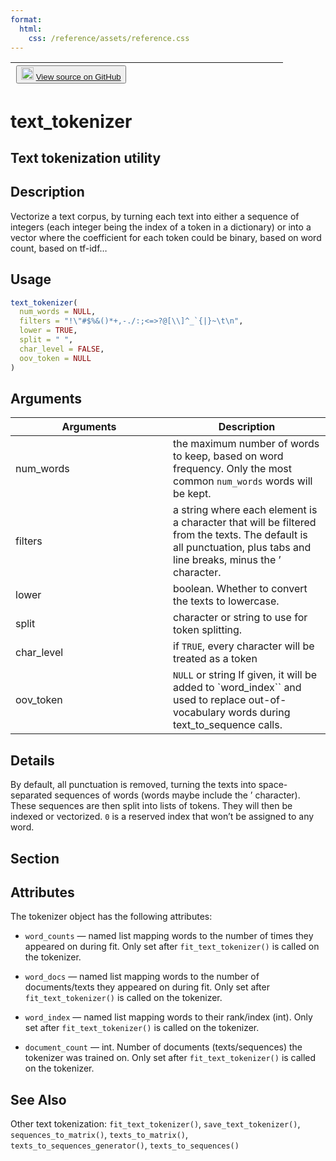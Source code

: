 ```yaml
---
format:
  html:
    css: /reference/assets/reference.css
---
```


| <button class="button"> ![](/reference/assets/GitHub-Mark-32px.png){width="20"} [View source on GitHub](https://github.com/rstudio/keras//blob/main/R/preprocessing.R#L294) </button> |
|:------------------------------:|:--------------------------------------:|

# text_tokenizer

## Text tokenization utility

## Description
Vectorize a text corpus, by turning each text into either a sequence of integers (each integer being the index of a token in a dictionary) or into a vector where the coefficient for each token could be binary, based on word count, based on tf-idf... 


## Usage
```r
text_tokenizer( 
  num_words = NULL, 
  filters = "!\"#$%&()*+,-./:;<=>?@[\\]^_`{|}~\t\n", 
  lower = TRUE, 
  split = " ", 
  char_level = FALSE, 
  oov_token = NULL 
) 
```

## Arguments
|Arguments|Description|
|---|---|
| num_words | the maximum number of words to keep, based on word frequency. Only the most common `num_words` words will be kept. |
| filters | a string where each element is a character that will be filtered from the texts. The default is all punctuation, plus tabs and line breaks, minus the ' character. |
| lower | boolean. Whether to convert the texts to lowercase. |
| split | character or string to use for token splitting. |
| char_level | if `TRUE`, every character will be treated as a token |
| oov_token | `NULL` or string If given, it will be added to `word_index`` and used to replace out-of-vocabulary words during text_to_sequence calls. |

## Details
By default, all punctuation is removed, turning the texts into space-separated sequences of words (words maybe include the ' character). These sequences are then split into lists of tokens. They will then be indexed or vectorized. `0` is a reserved index that won't be assigned to any word. 

## Section

## Attributes

The tokenizer object has the following attributes: 

- `word_counts` --- named list mapping words to the number of times they appeared on during fit. Only set after `fit_text_tokenizer()` is called on the tokenizer. 

- `word_docs` --- named list mapping words to the number of documents/texts they appeared on during fit. Only set after `fit_text_tokenizer()` is called on the tokenizer. 

- `word_index` --- named list mapping words to their rank/index (int). Only set after `fit_text_tokenizer()` is called on the tokenizer. 

- `document_count` --- int. Number of documents (texts/sequences) the tokenizer was trained on. Only set after `fit_text_tokenizer()` is called on the tokenizer. 




## See Also
Other text tokenization:  `fit_text_tokenizer()`, `save_text_tokenizer()`, `sequences_to_matrix()`, `texts_to_matrix()`, `texts_to_sequences_generator()`, `texts_to_sequences()`

